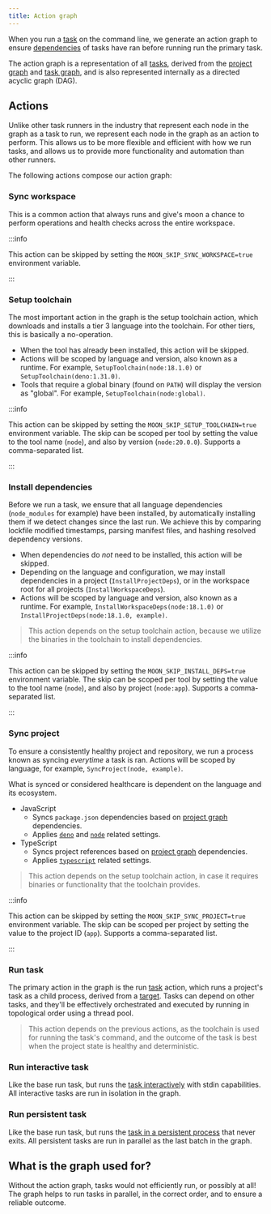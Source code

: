 ```yaml
---
title: Action graph
---
```



When you run a [task](../config/project#tasks-1) on the command line, we generate an action graph to
ensure [dependencies](../config/project#deps) of tasks have ran before running run the primary task.

The action graph is a representation of all [tasks](../concepts/task), derived from the
[project graph](./project-graph) and [task graph](./task-graph), and is also represented internally
as a directed acyclic graph (DAG).

<ActionGraph />

## Actions

Unlike other task runners in the industry that represent each node in the graph as a task to run, we
represent each node in the graph as an action to perform. This allows us to be more flexible and
efficient with how we run tasks, and allows us to provide more functionality and automation than
other runners.

The following actions compose our action graph:

### Sync workspace

This is a common action that always runs and give's moon a chance to perform operations and health
checks across the entire workspace.

:::info

This action can be skipped by setting the `MOON_SKIP_SYNC_WORKSPACE=true` environment variable.

:::

### Setup toolchain

The most important action in the graph is the setup toolchain action, which downloads and installs a
tier 3 language into the toolchain. For other tiers, this is basically a no-operation.

- When the tool has already been installed, this action will be skipped.
- Actions will be scoped by language and version, also known as a runtime. For example,
  `SetupToolchain(node:18.1.0)` or `SetupToolchain(deno:1.31.0)`.
- Tools that require a global binary (found on `PATH`) will display the version as "global". For
  example, `SetupToolchain(node:global)`.

:::info

This action can be skipped by setting the `MOON_SKIP_SETUP_TOOLCHAIN=true` environment variable. The
skip can be scoped per tool by setting the value to the tool name (`node`), and also by version
(`node:20.0.0`). Supports a comma-separated list.

:::

### Install dependencies

Before we run a task, we ensure that all language dependencies (`node_modules` for example) have
been installed, by automatically installing them if we detect changes since the last run. We achieve
this by comparing lockfile modified timestamps, parsing manifest files, and hashing resolved
dependency versions.

- When dependencies do _not_ need to be installed, this action will be skipped.
- Depending on the language and configuration, we may install dependencies in a project
  (`InstallProjectDeps`), or in the workspace root for all projects (`InstallWorkspaceDeps`).
- Actions will be scoped by language and version, also known as a runtime. For example,
  `InstallWorkspaceDeps(node:18.1.0)` or `InstallProjectDeps(node:18.1.0, example)`.

> This action depends on the setup toolchain action, because we utilize the binaries in the
> toolchain to install dependencies.

:::info

This action can be skipped by setting the `MOON_SKIP_INSTALL_DEPS=true` environment variable. The
skip can be scoped per tool by setting the value to the tool name (`node`), and also by project
(`node:app`). Supports a comma-separated list.

:::

### Sync project

To ensure a consistently healthy project and repository, we run a process known as syncing
_everytime_ a task is ran. Actions will be scoped by language, for example,
`SyncProject(node, example)`.

What is synced or considered healthcare is dependent on the language and its ecosystem.

- JavaScript
  - Syncs `package.json` dependencies based on [project graph](./project-graph) dependencies.
  - Applies [`deno`](../config/toolchain#deno) and [`node`](../config/toolchain#node) related
    settings.
- TypeScript
  - Syncs project references based on [project graph](./project-graph) dependencies.
  - Applies [`typescript`](../config/toolchain#typescript) related settings.

> This action depends on the setup toolchain action, in case it requires binaries or functionality
> that the toolchain provides.

:::info

This action can be skipped by setting the `MOON_SKIP_SYNC_PROJECT=true` environment variable. The
skip can be scoped per project by setting the value to the project ID (`app`). Supports a
comma-separated list.

:::

### Run task

The primary action in the graph is the run [task](../concepts/task) action, which runs a project's
task as a child process, derived from a [target](../concepts/target). Tasks can depend on other
tasks, and they'll be effectively orchestrated and executed by running in topological order using a
thread pool.

> This action depends on the previous actions, as the toolchain is used for running the task's
> command, and the outcome of the task is best when the project state is healthy and deterministic.

### Run interactive task

Like the base run task, but runs the [task interactively](../concepts/task#interactive) with stdin
capabilities. All interactive tasks are run in isolation in the graph.

### Run persistent task

Like the base run task, but runs the [task in a persistent process](../concepts/task#persistent)
that never exits. All persistent tasks are run in parallel as the last batch in the graph.

## What is the graph used for?

Without the action graph, tasks would not efficiently run, or possibly at all! The graph helps to
run tasks in parallel, in the correct order, and to ensure a reliable outcome.

